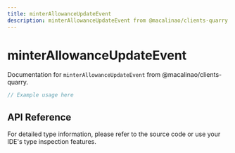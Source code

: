 ```yaml
---
title: minterAllowanceUpdateEvent
description: minterAllowanceUpdateEvent from @macalinao/clients-quarry
---
```


# minterAllowanceUpdateEvent

Documentation for `minterAllowanceUpdateEvent` from @macalinao/clients-quarry.

```typescript
// Example usage here
```

## API Reference

For detailed type information, please refer to the source code or use your IDE's type inspection features.
